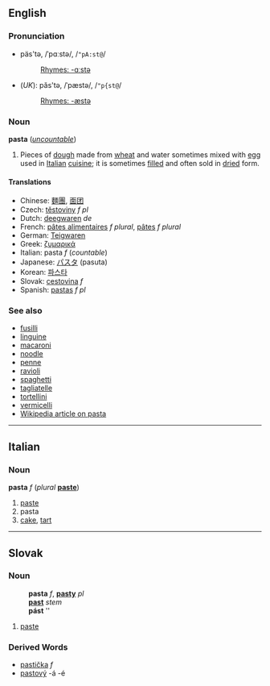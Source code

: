 ==English==
===Pronunciation===
*päs'tə, /ˈpɑːstə/, /<tt>"pA:st@</tt>/
*:[[Rhymes:English:-ɑːstə|Rhymes: -ɑːstə]]
*(''UK''): păs'tə, /ˈpæstə/, /<tt>"p{st@</tt>/
*:[[Rhymes:English:-æstə|Rhymes: -æstə]]

===Noun===
'''pasta''' (''[[uncountable]]'')

#Pieces of [[dough]] made from [[wheat]] and water sometimes mixed with [[egg]] used in [[Italian]] [[cuisine]]; it is sometimes [[filled]] and often sold in [[dried]] form.

====Translations====
*Chinese: [[麵團]], [[面团]]
*Czech: [[těstoviny]]  ''f pl''
*Dutch: [[deegwaren]] ''de''<!-- plural? -->
*French: [[pâtes alimentaires]] ''f plural'', [[pâtes]] ''f plural''
*German: [[Teigwaren]]<!-- plural? -->
*Greek: [[ζυμαρικά]]<!-- plural. gender? -->
*Italian: pasta ''f'' (''countable'')<!-- does italian even have uncountable nouns?! -->
*Japanese: [[パスタ]] (pasuta)
*Korean: [[파스타]]
*Slovak: [[cestovina]]  ''f''
*Spanish: [[pastas]] ''f pl''

===See also===
*[[fusilli]]
*[[linguine]]
*[[macaroni]]
*[[noodle]]
*[[penne]]
*[[ravioli]]
*[[spaghetti]]
*[[tagliatelle]]
*[[tortellini]]
*[[vermicelli]]
*[[w:Pasta|Wikipedia article on pasta]]

----
==Italian==
===Noun===
'''pasta''' ''f'' (''plural'' '''[[paste]]''')

#[[paste]]
#pasta
#[[cake]], [[tart]]

----
==Slovak==
===Noun===
:'''pasta''' ''f'', '''[[pasty]]''' ''pl''
:'''[[past]]''' ''stem''
:'''pást''' ''{{genpl}}
:{{decpat}} {{zena}}
# [[paste]]
===Derived Words===
* [[pastička]] ''f''
* [[pastový]] -á -é